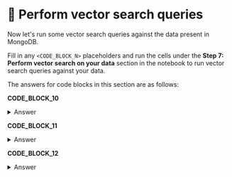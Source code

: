 # 👐 Perform vector search queries

Now let's run some vector search queries against the data present in MongoDB. 

Fill in any `<CODE_BLOCK_N>` placeholders and run the cells under the **Step 7: Perform vector search on your data** section in the notebook to run vector search queries against your data.

The answers for code blocks in this section are as follows:

**CODE_BLOCK_10**

<details>
<summary>Answer</summary>
<div>
```python
get_embedding(user_query)
```
</div>
</details>

**CODE_BLOCK_11**

<details>
<summary>Answer</summary>
<div>
```json
[
    {
        "$vectorSearch": {
            "index": ATLAS_VECTOR_SEARCH_INDEX_NAME,
            "queryVector": query_embedding,
            "path": "embedding",
            "numCandidates": 150,
            "limit": 5
        }
    },
    {
        "$project": {
            "_id": 0,
            "body": 1,
            "score": {"$meta": "vectorSearchScore"}
        }
    }
]
```
</div>
</details>

**CODE_BLOCK_12**

<details>
<summary>Answer</summary>
<div>
```python
collection.aggregate(pipeline)
```
</div>
</details>
